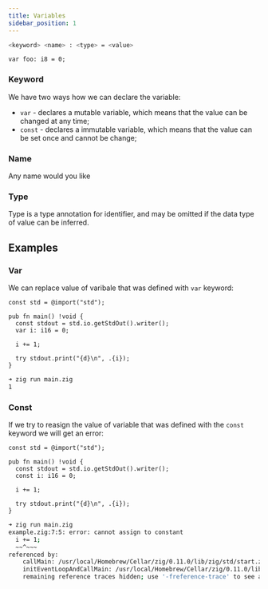 ```yaml
---
title: Variables
sidebar_position: 1
---
```


```bash title="Syntax"
<keyword> <name> : <type> = <value>
```

```zig  title="~/example"
var foo: i8 = 0;
```

### Keyword

We have two ways how we can declare the variable:
- `var` - declares a mutable variable, which means that the value can be changed at any time;
- `const` - declares a immutable variable, which means that the value can be set once and cannot be change;

### Name

Any name would you like

### Type

Type is a type annotation for identifier, and may be omitted if the data type of value can be inferred.

## Examples

### Var

We can replace value of varibale that was defined with `var` keyword:

```zig  title="~/example"
const std = @import("std");

pub fn main() !void {
  const stdout = std.io.getStdOut().writer();
  var i: i16 = 0;

  i += 1;
  
  try stdout.print("{d}\n", .{i});
}
```

```bash title="~/example via ↯ v0.11.0 took 4s"
➜ zig run main.zig
1
```

### Const

If we try to reasign the value of variable that was defined with the `const` keyword we will get an error:

```zig title="~/example"
const std = @import("std");

pub fn main() !void {
  const stdout = std.io.getStdOut().writer();
  const i: i16 = 0;

  i += 1;

  try stdout.print("{d}\n", .{i});
}
```

```bash title="~/example via ↯ v0.11.0 took 6s"
➜ zig run main.zig
example.zig:7:5: error: cannot assign to constant
  i += 1;
  ~~^~~~
referenced by:
    callMain: /usr/local/Homebrew/Cellar/zig/0.11.0/lib/zig/std/start.zig:574:32
    initEventLoopAndCallMain: /usr/local/Homebrew/Cellar/zig/0.11.0/lib/zig/std/start.zig:508:34
    remaining reference traces hidden; use '-freference-trace' to see all reference traces
```